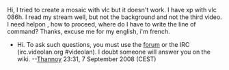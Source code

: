 Hi, I tried to create a mosaic with vlc but it doesn't work. I have xp with vlc 086h. I read my stream well, but not the background and not the third video. I need helpon , how to proceed, where do I have to write the line of command? Thanks, excuse me for my english, i'm french.
* Hi. To ask such questions, you must use the [http://forum.videolan.org/ forum] or the IRC (irc.videolan.org #videolan). I doubt someone will answer you on the wiki. --[[User:Thannoy|Thannoy]] 23:31, 7 September 2008 (CEST)